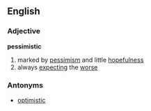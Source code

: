 ==English==
===Adjective===
'''pessimistic'''
# marked by [[pessimism]] and little [[hopefulness]]
# always [[expecting]] the [[worse]]
===Antonyms===
*[[optimistic]]